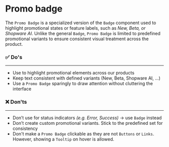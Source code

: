 # Promo badge

The `Promo Badge` is a specialized version of the `Badge` component used to highlight promotional states or feature labels, such as _New, Beta, or Shopware AI_. Unlike the general `Badge`, `Promo Badge` is limited to predefined promotional variants to ensure consistent visual treatment across the product.

### ✅ Do's

---

- Use to highlight promotional elements across our products
- Keep text consistent with defined variants (New, Beta, Shopware AI, …)
- Use a `Promo Badge` sparingly to draw attention without cluttering the interface

### ❌ Don'ts

---

- Don’t use for status indicators _(e.g. Error, Success)_ → use `Badge` instead
- Don’t create custom promotional variants. Stick to the predefined set for consistency
- Don't make a `Promo Badge` clickable as they are not `Buttons` or `Links`. However, showing a `Tooltip` on hover is allowed.
